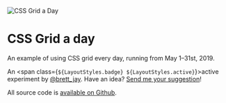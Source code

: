 

<Metatags
  title="CSS Grid a day"
  description="An example of using CSS grid every day, from May 1–31st, 2019."
  thumbnail={Opengraph}
  url="https://cssgrid31.brett.cool"
  pathname="/"
/>

<div className={LayoutStyles.container}>
<div className={LayoutStyles.intro}>

<img
  className={LayoutStyles.logo}
  src={Logo}
  alt="CSS Grid a Day"
  title="CSS Grid a Day"
/>

# CSS Grid a day

An example of using CSS grid every day, running from May&nbsp;1–31st,&nbsp;2019.

An <span class={`${LayoutStyles.badge} ${LayoutStyles.active}`}>active</span> experiment by [@brett_jay][b]. Have an idea? [Send me your suggestion][s]!

All source code is [available on Github][g].

[b]: https://twitter.com/brett_jay
[s]: https://twitter.com/intent/tweet?text=Hey%20@brett_jay,%20try
[g]: https://github.com/brettjay/css-grid-a-day

</div>
<Calendar>
  <Day date="29"  complete={false} placeholder={true}/>
  <Day date="30"  complete={false} placeholder={true}/>
  <Day date="1"   complete={true}  label="📕 Grid systems" color="#FF4A1B"/>
  <Day date="2"   complete={true}  label="✍️ Signup form" color="purple"/>
  <Day date="3"   complete={false}/>
  <Day date="4"   complete={false}/>
  <Day date="5"   complete={false}/>
  <Day date="6"   complete={false}/>
  <Day date="7"   complete={false}/>
  <Day date="8"   complete={false}/>
  <Day date="9"   complete={false}/>
  <Day date="10"  complete={false}/>
  <Day date="11"  complete={false}/>
  <Day date="12"  complete={false}/>
  <Day date="13"  complete={false}/>
  <Day date="14"  complete={false}/>
  <Day date="15"  complete={false}/>
  <Day date="16"  complete={false}/>
  <Day date="17"  complete={false}/>
  <Day date="18"  complete={false}/>
  <Day date="19"  complete={false}/>
  <Day date="20"  complete={false}/>
  <Day date="21"  complete={false}/>
  <Day date="22"  complete={false}/>
  <Day date="23"  complete={false}/>
  <Day date="24"  complete={false}/>
  <Day date="25"  complete={false}/>
  <Day date="26"  complete={false}/>
  <Day date="27"  complete={false}/>
  <Day date="28"  complete={false}/>
  <Day date="29"  complete={false}/>
  <Day date="30"  complete={false}/>
  <Day date="31"  complete={false}/>
  <Day date="1"   complete={false} placeholder={true}/>
  <Day date="2"   complete={false} placeholder={true}/>
</Calendar>
</div>
